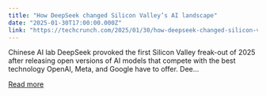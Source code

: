 ```yaml
---
title: "How DeepSeek changed Silicon Valley’s AI landscape"
date: "2025-01-30T17:00:00.000Z"
link: "https://techcrunch.com/2025/01/30/how-deepseek-changed-silicon-valleys-ai-landscape/"
---
```


Chinese AI lab DeepSeek provoked the first Silicon Valley freak-out of 2025 after releasing open versions of AI models that compete with the best technology OpenAI, Meta, and Google have to offer. Dee...

[Read more](https://techcrunch.com/2025/01/30/how-deepseek-changed-silicon-valleys-ai-landscape/)
